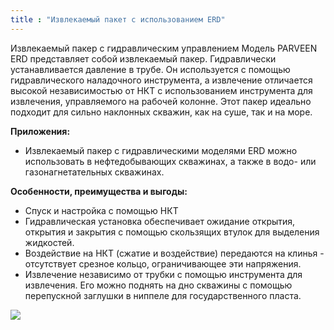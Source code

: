```yaml
---
title : "Извлекаемый пакет с использованием ERD"
---
```


Извлекаемый пакер с гидравлическим управлением Модель PARVEEN ERD представляет собой извлекаемый пакер. Гидравлически устанавливается давление в трубе. Он используется с помощью гидравлического наладочного инструмента, а извлечение отличается высокой независимостью от НКТ с использованием инструмента для извлечения, управляемого на рабочей колонне. Этот пакер идеально подходит для сильно наклонных скважин, как на суше, так и на море.

**Приложения:**

* Извлекаемый пакер с гидравлическими моделями ERD можно использовать в нефтедобывающих скважинах, а также в водо- или газонагнетательных скважинах.

**Особенности, преимущества и выгоды:**

* Спуск и настройка с помощью НКТ
* Гидравлическая установка обеспечивает ожидание открытия, открытия и закрытия с помощью скользящих втулок для выделения жидкостей.
* Воздействие на НКТ (сжатие и воздействие) передаются на клинья - отсутствует срезное кольцо, ограничивающее эти напряжения.
* Извлечение независимо от трубки с помощью инструмента для извлечения. Его можно поднять на дно скважины с помощью перепускной заглушки в ниппеле для государственного пласта.

<img src="./erd-retrievable-seal-bore-packer.png" />